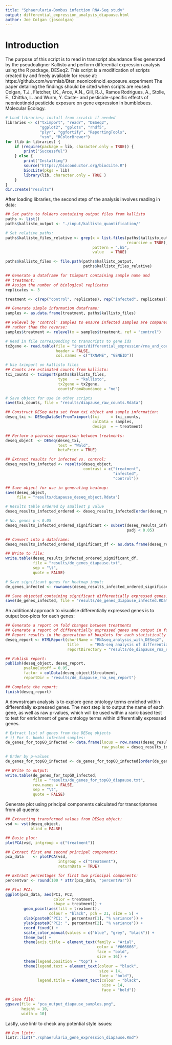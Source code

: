 ```yaml
--- 
title: "Sphaerularia-Bombus infection RNA-Seq study"
output: differential_expression_analysis_diapause.html
author: Joe Colgan (joscolgan)
--- 
```


# Introduction
The purpose of this script is to read in transcript abundance files generated by the pseudoaligner Kallisto and 
perform differential expression analysis using the R package, DESeq2. 
This script is a modification of scripts created by and freely available for reuse at:
https://github.com/wurmlab/Bter_neonicotinoid_exposure_experiment
The paper detailing the findings should be cited when scripts are reused:
Colgan, T.J., Fletcher, I.K., Arce, A.N., Gill, R.J., Ramos Rodrigues, A., Stolle, E., Chittka, L. and Wurm, Y.
Caste- and pesticide-specific effects of neonicotinoid pesticide exposure on gene expression in bumblebees. Molecular Ecology.

```r
# Load libraries; install from scratch if needed
libraries <- c("tximport", "readr", "DESeq2",
               "ggplot2", "gplots", "rhdf5",
               "plyr", "ggfortify", "ReportingTools",
               "vsn", "RColorBrewer")
for (lib in libraries) {
    if (require(package = lib, character.only = TRUE)) {
        print("Successful")
    } else {
        print("Installing")
        source("https://bioconductor.org/biocLite.R")
        biocLite(pkgs = lib)
        library(lib, character.only = TRUE )
    }
}
dir.create("results")
```

After loading libraries, the second step of the analysis involves reading in data:

```r
## Set paths to folders containing output files from kallisto
paths <- list()
paths$kallisto_output <- "./input/kallisto_quantification/"

# Set relative paths:
paths$kallisto_files_relative <- grep(x = list.files(paths$kallisto_output,
                                                     recursive = TRUE),
                                      pattern = ".h5",
                                      value   = TRUE)

paths$kallisto_files <- file.path(paths$kallisto_output,
                                  paths$kallisto_files_relative)

## Generate a dataframe for tximport containing sample name and 
## treatment:
## Assign the number of biological replicates
replicates <- 3

treatment <- c(rep("control", replicates), rep("infected", replicates))

## Generate simple information dataframe:
samples <- as.data.frame(treatment, paths$kallisto_files)

## Relevel by 'control' samples to ensure infected samples are compared against control
## rather than the reverse:
samples$treatment <- relevel(x = samples$treatment, ref = "control")

# Read in file corresponding to transcripts to gene ids
tx2gene <- read.table(file = "input/differential_expression/rna_and_corresponding_gene_ids.txt",
                      header = FALSE,
                      col.names = c("TXNAME", "GENEID"))

# Use tximport on kallisto files 
## Counts are estimated counts from kallisto:
txi_counts <- tximport(paths$kallisto_files,
                       type    = "kallisto",
                       tx2gene = tx2gene,
                       countsFromAbundance = "no")

# Save object for use in other scripts
save(txi_counts, file = "results/diapause_raw_counts.Rdata")

## Construct DESeq data set from txi object and sample information:
deseq_txi <- DESeqDataSetFromTximport(txi     = txi_counts,
                                      colData = samples,
                                      design  = ~ treatment)

## Perform a pairwise comparison between treatments:
deseq_object  <- DESeq(deseq_txi,
                       test = "Wald",
                       betaPrior = TRUE)

## Extract results for infected vs. control:
deseq_results_infected <- results(deseq_object,
                                  contrast = c("treatment",
                                               "infected",
                                               "control"))

## Save object for use in generating heatmap:
save(deseq_object,
     file = "results/diapause_deseq_object.Rdata")

# Results table ordered by smallest p value
deseq_results_infected_ordered <- deseq_results_infected[order(deseq_results_infected$pvalue), ]

# No. genes p < 0.05
deseq_results_infected_ordered_significant <- subset(deseq_results_infected_ordered,
                                                     padj < 0.05)

## Convert into a dataframe:
deseq_results_infected_ordered_significant_df <- as.data.frame(deseq_results_infected_ordered_significant)

## Write to file:
write.table(deseq_results_infected_ordered_significant_df,
            file = "results/de_genes_diapause.txt",
            sep = "\t",
            quote = FALSE)

# Save significant genes for heatmap input:
de_genes_infected <- rownames(deseq_results_infected_ordered_significant_df)

## Save objected containing significant differentially expressed genes:
save(de_genes_infected, file = "results/de_genes_diapause_infected.RData")
```

An additional approach to visualise differentially expressed genes is to output box-plots for each genes:

```r
## Generate a report on fold changes between treatments
## Generate a report of differentially expressed genes and output in folder 'reports'.
## Report results in the generation of boxplots for each statistically significant gene:
deseq_report <- HTMLReport(shortName = "RNAseq_analysis_with_DESeq2",
                           title     = "RNA-seq analysis of differential expressed transcripts within bumblebee queen exposed to Sphaerularia bombi",
                           reportDirectory = "results/de_diapause_rna_seq_report")

## Publish report:
publish(deseq_object, deseq_report,
        pvalueCutoff = 0.05,
        factor = colData(deseq_object)$treatment,
        reportDir = "results/de_diapause_rna_seq_report")

## Complete the report:        
finish(deseq_report)
```

A downstream analysis is to explore gene ontology terms enriched within differentially expressed genes. 
The next step is to output the name of each gene, as well as raw p-values, which will be used within a rank-based test to test for enrichment of gene ontology terms within differentially expressed genes. 

```r
# Extract list of genes from the DESeq objects
# i) For S. bombi infected samples:
de_genes_for_topGO_infected <- data.frame(locus = row.names(deseq_results_infected),
                                          raw_pvalue = deseq_results_infected$pvalue)

# Order by p-values 
de_genes_for_topGO_infected <- de_genes_for_topGO_infected[order(de_genes_for_topGO_infected$raw_pvalue), ]

## Write to output:
write.table(de_genes_for_topGO_infected,
            file = "results/de_genes_for_topGO_diapause.txt",
            row.names = FALSE,
            sep = "\t",
            quote = FALSE)
```

Generate plot using principal components calculated for transcriptomes from all queens:

```r
## Extracting transformed values from DESeq object:
vsd <- vst(deseq_object,
           blind = FALSE)

## Basic plot:
plotPCA(vsd, intgroup = c("treatment"))

## Extract first and second principal components:
pca_data    <- plotPCA(vsd,
                       intgroup = c("treatment"),
                       returnData = TRUE)

## Extract percentages for first two principal components:
percentvar <- round(100 * attr(pca_data, "percentVar"))

## Plot PCA:
ggplot(pca_data, aes(PC1, PC2,
                     color = treatment,
                     shape = treatment)) +
        geom_point(aes(fill = treatment),
                   colour = "black", pch = 21, size = 5) +
        xlab(paste0("PC1: ", percentvar[1], "% variance")) +
        ylab(paste0("PC2: ", percentvar[2], "% variance")) +
        coord_fixed() +
        scale_color_manual(values = c("blue", "grey", "black")) +
        theme_bw() +
        theme(axis.title = element_text(family = "Arial",
                                        color = "#666666",
                                        face = "bold",
                                        size = 16)) +
        theme(legend.position = "top") +
        theme(legend.text = element_text(colour = "black",
                                         size = 14,
                                         face = "bold"),
              legend.title = element_text(colour = "black",
                                          size = 14,
                                          face = "bold"))

## Save file:
ggsave(file = "pca_output_diapause_samples.png",
       height = 10,
       width = 10)
```

Lastly, use lintr to check any potential style issues: 

```r
## Run lintr:
lintr::lint("./sphaerularia_gene_expression_diapause.Rmd")
```


